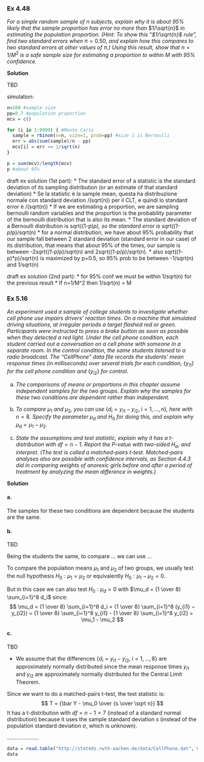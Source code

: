 ### Ex 4.48

*For a simple random sample of* $n$ *subjects, explain why it is about 95% likely that the sample proportion has error no more than* $1/\sqrt{n}$ *in estimating the population proportion. (Hint: To show this "*$1/\sqrt{n}$ *rule", find two standard errors when* $\pi = 0.50$*, and explain how this compares to two standard errors at other values of* $\pi$*.) Using this result, show that* $n = 1/M^2$ *is a safe sample size for estimating a proportion to within* $M$ *with 95% confidence.*

**Solution**

TBD

simulation:
```r
n=100 #sample size
pp=0.7 #population proportion
mcv = c()

for (i in 1:9999) { #Monte Carlo
  sample = rbinom(n=n, size=1, prob=pp) #size 1 is Bernoulli
  err = abs(sum(sample)/n - pp)
  mcv[i] = err <= 1/sqrt(n)
}

p = sum(mcv)/length(mcv)
p #about 95%
```

draft ex solution (1st part):
  * The standard error of a statistic is the standard deviation of its sampling distribution
  (or an estimate of that standard deviation)
  * Se la statistic è la sample mean, questa ha distribuzione normale con standard deviation
  \sigma/(sqrt(n)) per il CLT, e quindi lo standard error è \sigma/(sqrt(n))
  * If we are estimating a proportion, we are sampling bernoulli random variables and the
  proportion is the probability parameter of the bernoulli distribution that is also its mean.
  * The standard deviation of a Bernoulli distribution is sqrt((1-p)*p), so the standard error is
  sqrt((1-p)*p)/sqrt(n)
  * for a normal distribution, we have about 95% probability that our sample fall between 2
  standard deviation (standard error in our case) of its distribution, that means that about 95% of
  the times, our sample is between -2*sqrt((1-p)*p)/sqrt(n) and 2*sqrt((1-p)*p)/sqrt(n).
  * also sqrt((1-p)*p)/sqrt(n) is maximized by p=0.5, so 95% prob to be between -1/sqrt(n) and
  1/sqrt(n)
  
draft ex solution (2nd part):
  * for 95% conf we must be within 1/sqrt(n) for the previous result
  * If n=1/M^2 then 1/sqrt(n) = M


### Ex 5.16

*An experiment used a sample of college students to investigate whether cell phone use impairs drivers’ reaction times. On a machine that simulated driving situations, at irregular periods a target flashed red or green. Participants were instructed to press a brake button as soon as possible when they detected a red light. Under the cell phone condition, each student carried out a conversation on a cell phone with someone in a separate room. In the control condition, the same students listened to a radio broadcast. The "CellPhone" data file records the students’ mean response times (in milliseconds) over several trials for each condition,* $\{y_{i1}\}$ *for the cell phone condition and* $\{y_{i2}\}$ *for control.*

a. *The comparisons of means or proportions in this chapter assume independent samples for the two groups. Explain why the samples for these two conditions are dependent rather than independent.*

b. *To compare* $\mu_1$ *and* $\mu_2$*, you can use* $\{d_i = y_{i1} − y_{i2},\; i=1,...,n\}$*, here with* $n=8$*. Specify the parameter* $\mu_d$ *and* $H_0$ *for doing this, and explain why* $\mu_d = \mu_1 - \mu_2$*.*

c. *State the assumptions and test statistic, explain why it has a t-distribution with* $df = n−1$*. Report the P-value with two-sided* $H_a$*, and interpret. (The test is called a matched-pairs t-test. Matched-pairs analyses also are possible with confidence intervals, as Section 4.4.3 did in comparing weights of anorexic girls before and after a period of treatment by analyzing the mean difference in weights.)*

**Solution**

#### a.

The samples for these two conditions are dependent because the students are the same.

#### b.

TBD

Being the students the same, to compare ... we can use ...

To compare the population means $\mu_1$ and $\mu_2$ of two groups, we usually test the null hypothesis $H_0: \mu_1 = \mu_2$ or equivalently $H_0: \mu_1 - \mu_2 = 0$.

But in this case we can also test $H_0: \mu_d = 0$ with $\mu_d = {1 \over 8} \sum_{i=1}^8 d_i$ since:
$$
\mu_d = {1 \over 8} \sum_{i=1}^8 d_i = {1 \over 8} \sum_{i=1}^8 (y_{i1} − y_{i2}) =
{1 \over 8} \sum_{i=1}^8 y_{i1} - {1 \over 8} \sum_{i=1}^8 y_{i2} = \mu_1 - \mu_2
$$

#### c.

TBD

* We assume that the differences $\{d_i = y_{i1} − y_{i2},\; i=1,...,8\}$ are approximately normally distributed since the mean response times $y_{i1}$ and $y_{i2}$ are approximately normally distributed for the Central Limit Theorem.

Since we want to do a matched-pairs t-test, the test statistic is:
$$
T = {\bar Y - \mu_0 \over {s \over \sqrt n}}
$$
It has a t-distribution with $df = n−1 = 7$ (instead of a standard normal distribution) because it uses the sample standard deviation $s$ (instead of the population standard deviation $\sigma$, which is unknown).

.....................


```r
data = read.table("http://stat4ds.rwth-aachen.de/data/CellPhone.dat", header=TRUE)
data
```
